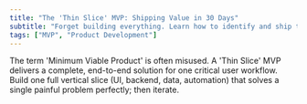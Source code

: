 ```yaml
---
title: "The 'Thin Slice' MVP: Shipping Value in 30 Days"
subtitle: "Forget building everything. Learn how to identify and ship the smallest possible version of your product that solves a real problem."
tags: ["MVP", "Product Development"]
---
```


The term 'Minimum Viable Product' is often misused. A 'Thin Slice' MVP delivers a complete, end-to-end solution for one critical user workflow. Build one full vertical slice (UI, backend, data, automation) that solves a single painful problem perfectly; then iterate.